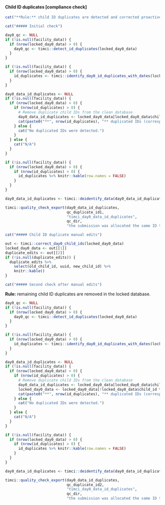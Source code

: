 #### Child ID duplicates [compliance check] 

```r
cat("**Rule:** child ID duplicates are detected and corrected proactively were possible.")
```

```r
cat("##### Initial check")
```

```r
day0_qc <- NULL
if (!is.null(facility_data)) {
  if (nrow(locked_day0_data) > 0) {
    day0_qc <- timci::detect_id_duplicates(locked_day0_data)
  }
}
```

```r
if (!is.null(facility_data)) {
  if (nrow(locked_day0_data) > 0) {
    id_duplicates <- timci::identify_day0_id_duplicates_with_dates(locked_day0_data)
  }
}
```

```r
day0_data_id_duplicates <- NULL
if (!is.null(facility_data)) {
  if (nrow(locked_day0_data) > 0) {
    if (nrow(id_duplicates) > 0) { 
      # Remove duplicate child IDs from the clean database
      day0_data_id_duplicates <- locked_day0_data[locked_day0_data$child_id %in% id_duplicates$child_id, ]
      cat(paste0("**", nrow(id_duplicates), "** duplicated IDs (corresponding to **", nrow(day0_data_id_duplicates), "** participants) were detected in the locked Day 0 database."))
    } else {
      cat("No duplicated IDs were detected.")
    }
  } else {
    cat("N/A")
  }
}
```

```r
if (!is.null(facility_data)) {
  if (nrow(locked_day0_data) > 0) {
    if (nrow(id_duplicates) > 0) { 
      id_duplicates %>% knitr::kable(row.names = FALSE)
    }
  }
}
```

```r
day0_data_id_duplicates <- timci::deidentify_data(day0_data_id_duplicates)
```

```r
timci::quality_check_export(day0_data_id_duplicates,
                            qc_duplicate_id1,
                            "timci_day0_data_id_duplicates",
                            qc_dir,
                            "the submission was allocated the same ID that has been used for another participant in the databse")
```

```r
cat("##### Child ID duplicate manual edits")
```

```r
out <- timci::correct_day0_child_ids(locked_day0_data)
locked_day0_data <- out[[1]]
duplicate_edits <- out[[2]]
if (!is.null(duplicate_edits)) {
  duplicate_edits %>%
    select(old_child_id, uuid, new_child_id) %>%
    knitr::kable()
}
```

```r
cat("##### Second check after manual edits")
```

**Rule:** remaining child ID duplicates are removed in the locked database.

```r
day0_qc <- NULL
if (!is.null(facility_data)) {
  if (nrow(locked_day0_data) > 0) {
    day0_qc <- timci::detect_id_duplicates(locked_day0_data)
  }
}
```

```r
if (!is.null(facility_data)) {
  if (nrow(locked_day0_data) > 0) {
    id_duplicates <- timci::identify_day0_id_duplicates_with_dates(locked_day0_data)
  }
}
```

```r
day0_data_id_duplicates <- NULL
if (!is.null(facility_data)) {
  if (nrow(locked_day0_data) > 0) {
    if (nrow(id_duplicates) > 0) { 
      # Remove duplicate child IDs from the clean database
      day0_data_id_duplicates <- locked_day0_data[locked_day0_data$child_id %in% id_duplicates$child_id, ]
      locked_day0_data <- locked_day0_data[!locked_day0_data$child_id %in% id_duplicates$child_id, ]
      cat(paste0("**", nrow(id_duplicates), "** duplicated IDs (corresponding to **", nrow(day0_data_id_duplicates), "** participants) were detected and removed in the locked Day 0 database."))
    } else {
      cat("No duplicated IDs were detected.")
    }
  } else {
    cat("N/A")
  }
}
```

```r
if (!is.null(facility_data)) {
  if (nrow(locked_day0_data) > 0) {
    if (nrow(id_duplicates) > 0) { 
      id_duplicates %>% knitr::kable(row.names = FALSE)
    }
  }
}
```

```r
day0_data_id_duplicates <- timci::deidentify_data(day0_data_id_duplicates)
```

```r
timci::quality_check_export(day0_data_id_duplicates,
                            qc_duplicate_id2,
                            "timci_day0_data_id_duplicates",
                            qc_dir,
                            "the submission was allocated the same ID that has been used for another participant in the databse")
```
